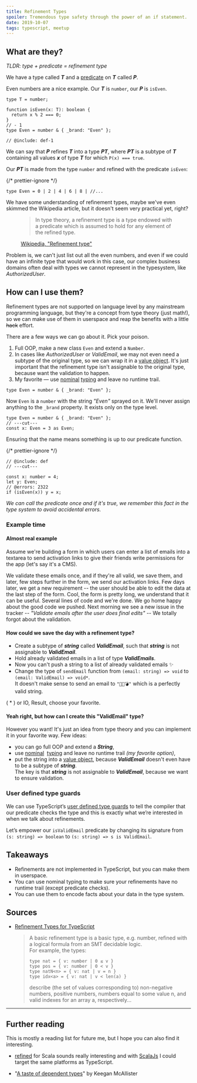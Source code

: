 ```yaml
---
title: Refinement Types
spoiler: Tremendous type safety through the power of an if statement.
date: 2019-10-07
tags: typescript, meetup
---
```


## What are they?

_TLDR: type + predicate = refinement type_

We have a type called _**T**_ and a
[predicate](<https://en.wikipedia.org/wiki/Predicate_(mathematical_logic)>) on
_**T**_ called _**P**_.

Even numbers are a nice example. Our _**T**_ is `number`, our _**P**_ is
`isEven`.

```twoslash include def
type T = number;

function isEven(x: T): boolean {
  return x % 2 === 0;
}
// - 1
type Even = number & { _brand: "Even" };
```

```tsx twoslash
// @include: def-1
```

<style>{`.zaduma-prose pre { padding-top: 0; padding-bottom: 0;}`}</style>

We can say that _**P**_ refines _**T**_ into a type _**PT**_, where _**PT**_ is
a subtype of _**T**_ containing all values _**x**_ of type _**T**_ for which
`P(x) === true`.

Our _**PT**_ is made from the type `number` and refined with the predicate
`isEven`:

{/* prettier-ignore */}
```tsx
type Even = 0 | 2 | 4 | 6 | 8 | //...
```

We have some understanding of refinement types, maybe we've even skimmed the
Wikipedia article, but it doesn't seem very practical yet, right?

<figure>

> In type theory, a refinement type is a type endowed with a predicate which is
> assumed to hold for any element of the refined type.

<figcaption>

<div class="p-1" />

[Wikipedia, "Refinement type"](https://en.wikipedia.org/wiki/Refinement_type)

</figcaption>
</figure>

Problem is, we can't just list out all the even numbers, and even if we could
have an infinite type that would work in this case, our complex business domains
often deal with types we cannot represent in the typesystem, like
_AuthorizedUser_.

## How can I use them?

Refinement types are not supported on language level by any mainstream
programming language, but they're a concept from type theory (just math!), so we
can make use of them in userspace and reap the benefits with a little ~~hack~~
effort.

There are a few ways we can go about it. Pick your poison.

1. Full OOP, make a new class `Even` and extend a `Number`.
2. In cases like _AuthorizedUser_ or _ValidEmail_, we may not even need a
   subtype of the original type, so we can wrap it in a [value object]. It's
   just important that the refinement type isn't assignable to the original
   type, because want the validation to happen.
3. My favorite — use [nominal] [typing] and leave no runtime trail.

[value object]: https://en.wikipedia.org/wiki/Value_object
[nominal]:
  https://michalzalecki.com/nominal-typing-in-typescript/#approach-4-intersection-types-and-brands
[typing]: https://github.com/hasparus/nom-ts

```tsx twoslash
type Even = number & { _brand: "Even" };
```

Now `Even` is a `number` with the string _"Even"_ sprayed on it. We'll never
assign anything to the `_brand` property. It exists only on the type level.

```tsx twoslash
type Even = number & { _brand: "Even" };
// ---cut---
const x: Even = 3 as Even;
```

Ensuring that the name means something is up to our predicate function.

{/* prettier-ignore */}
```tsx twoslash
// @include: def
// ---cut---

const x: number = 4;
let y: Even;
// @errors: 2322
if (isEven(x)) y = x;
```

_We can call the predicate once and if it's true, we remember this fact in the
type system to avoid accidental errors._

### Example time

#### Almost real example

Assume we're building a form in which users can enter a list of emails into a
textarea to send activation links to give their friends write permissions for
the app (let's say it's a CMS).

We validate these emails once, and if they're all valid, we save them, and
later, few steps further in the form, we send our activation links. Few days
later, we get a new requirement -- the user should be able to edit the data at
the last step of the form. Cool, the form is pretty long, we understand that it
can be useful. Several lines of code and we're done. We go home happy about the
good code we pushed. Next morning we see a new issue in the tracker --
_"Validate emails after the user does final edits"_ -- We totally forgot about
the validation.

#### How could we save the day with a refinement type?

- Create a subtype of **_string_** called **_ValidEmail_**, such that
  **_string_** is not assignable to **_ValidEmail_**.
- Hold already validated emails in a list of type **_ValidEmails_**.
- Now you can't push a string to a list of already validated emails ✨
- Change the type of `sendEmail` function from `(email: string) => void` to
  `(email: ValidEmail) => void*`. \
  It doesn't make sense to send an email to `"🦄🐵💣"` which is a perfectly valid
  string.

( \* ) or IO, Result, choose your favorite.

#### Yeah right, but how can I create this "ValidEmail" type?

However you want! It's just an idea from type theory and you can implement it in
your favorite way. Few ideas:

- you can go full OOP and extend a **_String_**,
- use [nominal](https://github.com/hasparus/nom-ts)&nbsp;
  [typing](https://michalzalecki.com/nominal-typing-in-typescript/#approach-4-intersection-types-and-brands)
  and leave no runtime trail _(my favorite option)_,
- put the string into a
  [value object](https://en.wikipedia.org/wiki/Value_object), because
  **_ValidEmail_** doesn't even have to be a subtype of **_string_**. \
  The key is that **_string_** is not assignable to **_ValidEmail_**, because we
  want to ensure validation.

### User defined type guards

We can use TypeScript’s
[user defined type guards](https://www.typescriptlang.org/docs/handbook/advanced-types.html#using-type-predicates)
to tell the compiler that our predicate checks the type and this is exactly what
we’re interested in when we talk about refinements.

Let’s empower our `isValidEmail` predicate by changing its signature from
`(s: string) => boolean` to `(s: string) => s is ValidEmail`.

## Takeaways

- Refinements are not implemented in TypeScript, but you can make them in
  userspace.
- You can use nominal typing to make sure your refinements have no runtime trail
  (except predicate checks).
- You can use them to encode facts about your data in the type system.

## Sources

- [Refinement Types for TypeScript](https://goto.ucsd.edu/~pvekris/docs/pldi16.pdf)

  > A basic refinement type is a basic type, e.g. number, refined with a logical
  > formula from an SMT decidable logic.\
  > For example, the types:
  >
  > ```
  > type nat = { v: number | 0 ≤ v }
  > type pos = { v: number | 0 < v }
  > type natN<n> = { v: nat | v = n }
  > type idx<a> = { v: nat | v < len(a) }
  > ```
  >
  > describe (the set of values corresponding to) non-negative numbers, positive
  > numbers, numbers equal to some value n, and valid indexes for an array a,
  > respectively...

---

## Further reading

This is mostly a reading list for future me, but I hope you can also find it
interesting.

- [refined](https://github.com/fthomas/refined) for Scala sounds really
  interesting and with [ScalaJs](https://www.scala-js.org/) I could target the
  same platforms as TypeScript.

- "[A taste of dependent types](http://kmcallister.github.io/talks/rust/2015-dependent-types/slides.html)"
  by Keegan McAllister

